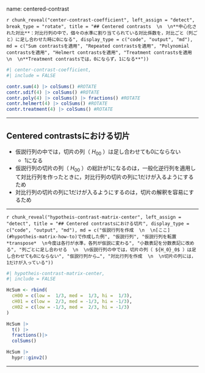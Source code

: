 name: centered-contrast

`r chunk_reveal("center-contrast-coefficient", left_assign = "detect", break_type = "rotate", title = "## Centered contrasts  \n  \n**中心化された対比**：対比行列の中で，個々の水準に割り当てられている対比係数を，対比ごと（列ごと）に足し合わせた時に0になる", display_type = c("code", "output", "md"), md = c("Sum contrastsを適用", "Repeated contrastsを適用", "Polynomial contrastsを適用", "Helmert contrastsを適用", "Treatment contrastsを適用  \n  \n**Treatment contrastsでは，0にならず，1になる**"))`

```r
#| center-contrast-coefficient,
#| include = FALSE

contr.sum(4) |> colSums() #ROTATE
contr.sdif(4) |> colSums() #ROTATE
contr.poly(4) |> colSums() |> fractions() #ROTATE
contr.helmert(4) |> colSums() #ROTATE
contr.treatment(4) |> colSums() #ROTATE
```

---

## Centered contrastsにおける切片

- 仮説行列の中では，切片の列（ ${H_0}_0$ ）は足し合わせても0にならない
  - 1になる
- 仮説行列の切片の列（ ${H_0}_0$ ）の総計が1になるのは，一般化逆行列を適用して対比行列を作ったときに，対比行列の切片の列に1だけが入るようにするため
- 対比行列の切片の列に1だけが入るようにするのは，切片の解釈を容易にするため

---

`r chunk_reveal("hypotheis-contrast-matrix-center", left_assign = "detect", title = "## Centered contrastsにおける切片", display_type = c("code", "output", "md"), md = c("仮説行列を作成  \n  \n[ここ](#hypotheis-matrix-how-to)で作成した例", "仮説行列", "仮説行列を転置 *transpose*  \n今度は各行が水準，各列が仮説に変わる", "小数表記を分数表記に改める", "列ごとに足し合わせる  \n  \n仮説行列の中では，切片の列（ ${H_0}_0$ ）は足し合わせても0にならない", "仮説行列から…", "対比行列を作成  \n  \n切片の列には，1だけが入っている"))`


```r
#| hypotheis-contrast-matrix-center,
#| include = FALSE

HcSum <- rbind(
  cH00 = c(low =  1/3, med =  1/3, hi =  1/3),
  cH01 = c(low =  2/3, med = -1/3, hi = -1/3),
  cH02 = c(low = -1/3, med =  2/3, hi = -1/3)
)

HcSum |>
  t() |>
  fractions()|>
  colSums()

HcSum |>
  hypr::ginv2()
```

---